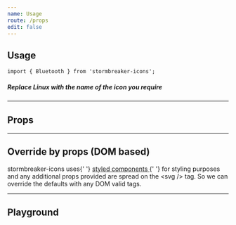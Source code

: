 ```yaml
---
name: Usage
route: /props
edit: false
---
```


## Usage

```
import { Bluetooth } from 'stormbreaker-icons';
```

##### _Replace Linux with the name of the icon you require_

---

## Props


<Props of={WrapperForStyledSvg} />

---

## Override by props (DOM based)

<div
	style={{
		fontSize: '18px',
		backgroundColor: '#455A64',
		padding: 12,
		lineHeight: '28px',
		color: '#FFF',
		borderRadius: 5
	}}
>
	stormbreaker-icons uses{' '}
	<a href='https://www.styled-components.com/' target='_blank'>
		styled components
	</a>{' '}
	for styling purposes and any additional props provided are spread on the &lt;svg /&gt; tag. So we can override the
	defaults with any DOM valid tags.
</div>

---

## Playground

<Playground>
	<Bluetooth />
</Playground>
